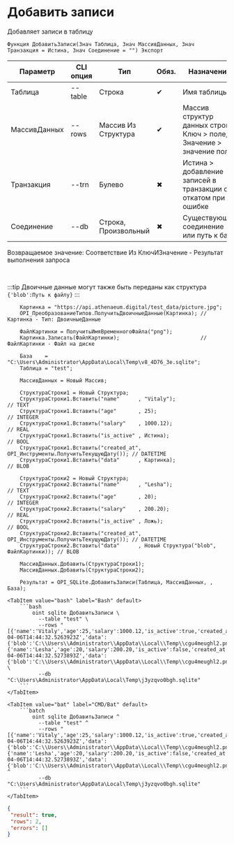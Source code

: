 ﻿---
sidebar_position: 3
---


# Добавить записи
 Добавляет записи в таблицу



`Функция ДобавитьЗаписи(Знач Таблица, Знач МассивДанных, Знач Транзакция = Истина, Знач Соединение = "") Экспорт`

  | Параметр | CLI опция | Тип | Обяз. | Назначение |
  |-|-|-|-|-|
  | Таблица | --table | Строка | &#x2714; | Имя таблицы |
  | МассивДанных | --rows | Массив Из Структура | &#x2714; | Массив структур данных строк: Ключ > поле, Значение > значение поля |
  | Транзакция | --trn | Булево | &#x2716; | Истина > добавление записей в транзакции с откатом при ошибке |
  | Соединение | --db | Строка, Произвольный | &#x2716; | Существующее соединение или путь к базе |

  
  Возвращаемое значение:   Соответствие Из КлючИЗначение - Результат выполнения запроса

<br/>

:::tip
Двоичные данные могут также быть переданы как структура `{'blob':Путь к файлу}`
:::
<br/>



```bsl title="Пример использования для 1С:Предприятие/OneScript"
    Картинка = "https://api.athenaeum.digital/test_data/picture.jpg";
    OPI_ПреобразованиеТипов.ПолучитьДвоичныеДанные(Картинка); // Картинка - Тип: ДвоичныеДанные

    ФайлКартинки = ПолучитьИмяВременногоФайла("png");
    Картинка.Записать(ФайлКартинки);                          // ФайлКартинки - Файл на диске

    База    = "C:\Users\Administrator\AppData\Local\Temp\v8_4D76_3e.sqlite";
    Таблица = "test";

    МассивДанных = Новый Массив;

    СтруктураСтроки1 = Новый Структура;
    СтруктураСтроки1.Вставить("name"      , "Vitaly");                              // TEXT
    СтруктураСтроки1.Вставить("age"       , 25);                                    // INTEGER
    СтруктураСтроки1.Вставить("salary"    , 1000.12);                               // REAL
    СтруктураСтроки1.Вставить("is_active" , Истина);                                // BOOL
    СтруктураСтроки1.Вставить("created_at", OPI_Инструменты.ПолучитьТекущуюДату()); // DATETIME
    СтруктураСтроки1.Вставить("data"      , Картинка);                              // BLOB

    СтруктураСтроки2 = Новый Структура;
    СтруктураСтроки2.Вставить("name"      , "Lesha");                              // TEXT
    СтруктураСтроки2.Вставить("age"       , 20);                                    // INTEGER
    СтруктураСтроки2.Вставить("salary"    , 200.20);                               // REAL
    СтруктураСтроки2.Вставить("is_active" , Ложь);                                // BOOL
    СтруктураСтроки2.Вставить("created_at", OPI_Инструменты.ПолучитьТекущуюДату()); // DATETIME
    СтруктураСтроки2.Вставить("data"      , Новый Структура("blob", ФайлКартинки)); // BLOB

    МассивДанных.Добавить(СтруктураСтроки1);
    МассивДанных.Добавить(СтруктураСтроки2);

    Результат = OPI_SQLite.ДобавитьЗаписи(Таблица, МассивДанных, , База);
```
    

 <Tabs>
  
    <TabItem value="bash" label="Bash" default>
        ```bash
            oint sqlite ДобавитьЗаписи \
              --table "test" \
              --rows "[{'name':'Vitaly','age':25,'salary':1000.12,'is_active':true,'created_at':'2025-04-06T14:44:32.5263923Z','data':{'blob':'C:\\Users\\Administrator\\AppData\\Local\\Temp\\cgu4meughl2.png'}},{'name':'Lesha','age':20,'salary':200.20,'is_active':false,'created_at':'2025-04-06T14:44:32.5273893Z','data':{'blob':'C:\\Users\\Administrator\\AppData\\Local\\Temp\\cgu4meughl2.png'}}]" \
              --db "C:\Users\Administrator\AppData\Local\Temp\j3yzqvo0bgh.sqlite"
        ```
    </TabItem>
  
    <TabItem value="bat" label="CMD/Bat" default>
        ```batch
            oint sqlite ДобавитьЗаписи ^
              --table "test" ^
              --rows "[{'name':'Vitaly','age':25,'salary':1000.12,'is_active':true,'created_at':'2025-04-06T14:44:32.5263923Z','data':{'blob':'C:\\Users\\Administrator\\AppData\\Local\\Temp\\cgu4meughl2.png'}},{'name':'Lesha','age':20,'salary':200.20,'is_active':false,'created_at':'2025-04-06T14:44:32.5273893Z','data':{'blob':'C:\\Users\\Administrator\\AppData\\Local\\Temp\\cgu4meughl2.png'}}]" ^
              --db "C:\Users\Administrator\AppData\Local\Temp\j3yzqvo0bgh.sqlite"
        ```
    </TabItem>
</Tabs>


```json title="Результат"
{
 "result": true,
 "rows": 2,
 "errors": []
}
```
